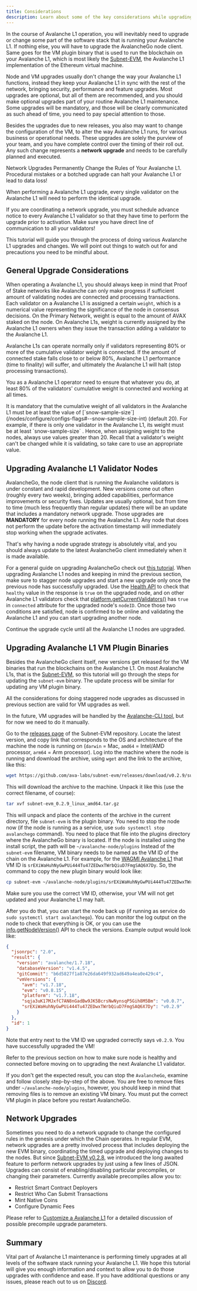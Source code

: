 ```yaml
---
title: Considerations
description: Learn about some of the key considerations while upgrading your Avalanche L1.
---
```


In the course of Avalanche L1 operation, you will inevitably need to upgrade or change some part of the software stack that is running your Avalanche L1. If nothing else, you will have to upgrade the AvalancheGo node client. Same goes for the VM plugin binary that is used to run the blockchain on your Avalanche L1, which is most likely the [Subnet-EVM](https://github.com/ava-labs/subnet-evm), the Avalanche L1 implementation of the Ethereum virtual machine.

Node and VM upgrades usually don't change the way your Avalanche L1 functions, instead they keep your Avalanche L1 in sync with the rest of the network, bringing security, performance and feature upgrades. Most upgrades are optional, but all of them are recommended, and you should make optional upgrades part of your routine Avalanche L1 maintenance. Some upgrades will be mandatory, and those will be clearly communicated as such ahead of time, you need to pay special attention to those.

Besides the upgrades due to new releases, you also may want to change the configuration of the VM, to alter the way Avalanche L1 runs, for various business or operational needs. These upgrades are solely the purview of your team, and you have complete control over the timing of their roll out. Any such change represents a **network upgrade** and needs to be carefully planned and executed.

<Callout type="warn">
Network Upgrades Permanently Change the Rules of Your Avalanche L1. Procedural mistakes or a botched upgrade can halt your Avalanche L1 or lead to data loss!

When performing a Avalanche L1 upgrade, every single validator on the Avalanche L1 will need to perform the identical upgrade.

If you are coordinating a network upgrade, you must schedule advance notice to every Avalanche L1 validator so that they have time to perform the upgrade prior to activation. Make sure you have direct line of communication to all your validators!
</Callout>

This tutorial will guide you through the process of doing various Avalanche L1 upgrades and changes. We will point out things to watch out for and precautions you need to be mindful about.

General Upgrade Considerations[​](#general-upgrade-considerations "Direct link to heading")
-------------------------------------------------------------------------------------------

When operating a Avalanche L1, you should always keep in mind that Proof of Stake networks like Avalanche can only make progress if sufficient amount of validating nodes are connected and processing transactions. Each validator on a Avalanche L1 is assigned a certain `weight`, which is a numerical value representing the significance of the node in consensus decisions. On the Primary Network, weight is equal to the amount of AVAX staked on the node. On Avalanche L1s, weight is currently assigned by the Avalanche L1 owners when they issue the transaction adding a validator to the Avalanche L1.

Avalanche L1s can operate normally only if validators representing 80% or more of the cumulative validator weight is connected. If the amount of connected stake falls close to or below 80%, Avalanche L1 performance (time to finality) will suffer, and ultimately the Avalanche L1 will halt (stop processing transactions).

You as a Avalanche L1 operator need to ensure that whatever you do, at least 80% of the validators' cumulative weight is connected and working at all times.

<Callout title="Note">
It is mandatory that the cumulative weight of all validators in the Avalanche L1 must be at least the value of [`snow-sample-size`](/nodes/configure/configs-flags#--snow-sample-size-int) (default 20). For example, if there is only one validator in the Avalanche L1, its weight must be at least `snow-sample-size` . Hence, when assigning weight to the nodes, always use values greater than 20. Recall that a validator's weight can't be changed while it is validating, so take care to use an appropriate value.
</Callout>

Upgrading Avalanche L1 Validator Nodes[​](#upgrading-avalanche-l1-validator-nodes "Direct link to heading")
-----------------------------------------------------------------------------------------------

AvalancheGo, the node client that is running the Avalanche validators is under constant and rapid development. New versions come out often (roughly every two weeks), bringing added capabilities, performance improvements or security fixes. Updates are usually optional, but from time to time (much less frequently than regular updates) there will be an update that includes a mandatory network upgrade. Those upgrades are **MANDATORY** for every node running the Avalanche L1. Any node that does not perform the update before the activation timestamp will immediately stop working when the upgrade activates.

That's why having a node upgrade strategy is absolutely vital, and you should always update to the latest AvalancheGo client immediately when it is made available.

For a general guide on upgrading AvalancheGo check out [this tutorial](/nodes/maintain/upgrade). When upgrading Avalanche L1 nodes and keeping in mind the previous section, make sure to stagger node upgrades and start a new upgrade only once the previous node has successfully upgraded. Use the [Health API](/api-reference/health-api#healthhealth) to check that `healthy` value in the response is `true` on the upgraded node, and on other Avalanche L1 validators check that [platform.getCurrentValidators()](/api-reference/p-chain/api#platformgetcurrentvalidators) has `true` in `connected` attribute for the upgraded node's `nodeID`. Once those two conditions are satisfied, node is confirmed to be online and validating the Avalanche L1 and you can start upgrading another node.

Continue the upgrade cycle until all the Avalanche L1 nodes are upgraded.

Upgrading Avalanche L1 VM Plugin Binaries[​](#upgrading-avalanche-l1-vm-plugin-binaries "Direct link to heading")
-----------------------------------------------------------------------------------------------------

Besides the AvalancheGo client itself, new versions get released for the VM binaries that run the blockchains on the Avalanche L1. On most Avalanche L1s, that is the [Subnet-EVM](https://github.com/ava-labs/subnet-evm), so this tutorial will go through the steps for updating the `subnet-evm` binary. The update process will be similar for updating any VM plugin binary.

All the considerations for doing staggered node upgrades as discussed in previous section are valid for VM upgrades as well.

In the future, VM upgrades will be handled by the [Avalanche-CLI tool](https://github.com/ava-labs/avalanche-cli), but for now we need to do it manually.

Go to the [releases page](https://github.com/ava-labs/subnet-evm/releases) of the Subnet-EVM repository. Locate the latest version, and copy link that corresponds to the OS and architecture of the machine the node is running on (`darwin` = Mac, `amd64` = Intel/AMD processor, `arm64` = Arm processor). Log into the machine where the node is running and download the archive, using `wget` and the link to the archive, like this:

```bash
wget https://github.com/ava-labs/subnet-evm/releases/download/v0.2.9/subnet-evm_0.2.9_linux_amd64.tar.gz
```

This will download the archive to the machine. Unpack it like this (use the correct filename, of course):

```bash
tar xvf subnet-evm_0.2.9_linux_amd64.tar.gz
```

This will unpack and place the contents of the archive in the current directory, file `subnet-evm` is the plugin binary. You need to stop the node now (if the node is running as a service, use `sudo systemctl stop avalanchego` command). You need to place that file into the plugins directory where the AvalancheGo binary is located. If the node is installed using the install script, the path will be `~/avalanche-node/plugins` Instead of the `subnet-evm` filename, VM binary needs to be named as the VM ID of the chain on the Avalanche L1. For example, for the [WAGMI Avalanche L1](https://subnets-test.avax.network/wagmi) that VM ID is `srEXiWaHuhNyGwPUi444Tu47ZEDwxTWrbQiuD7FmgSAQ6X7Dy`. So, the command to copy the new plugin binary would look like:

```bash
cp subnet-evm ~/avalanche-node/plugins/srEXiWaHuhNyGwPUi444Tu47ZEDwxTWrbQiuD7FmgSAQ6X7Dy
```

<Callout type="warn">
Make sure you use the correct VM ID, otherwise, your VM will not get updated and your Avalanche L1 may halt.
</Callout>

After you do that, you can start the node back up (if running as service do `sudo systemctl start avalanchego`). You can monitor the log output on the node to check that everything is OK, or you can use the [info.getNodeVersion()](/api-reference/info-api#infogetnodeversion) API to check the versions. Example output would look like:

```json
{
  "jsonrpc": "2.0",
  "result": {
    "version": "avalanche/1.7.18",
    "databaseVersion": "v1.4.5",
    "gitCommit": "b6d5827f1a87e26da649f932ad649a4ea0e429c4",
    "vmVersions": {
      "avm": "v1.7.18",
      "evm": "v0.8.15",
      "platform": "v1.7.18",
      "sqja3uK17MJxfC7AN8nGadBw9JK5BcrsNwNynsqP5Gih8M5Bm": "v0.0.7",
      "srEXiWaHuhNyGwPUi444Tu47ZEDwxTWrbQiuD7FmgSAQ6X7Dy": "v0.2.9"
    }
  },
  "id": 1
}
```

Note that entry next to the VM ID we upgraded correctly says `v0.2.9`. You have successfully upgraded the VM!

Refer to the previous section on how to make sure node is healthy and connected before moving on to upgrading the next Avalanche L1 validator.

If you don't get the expected result, you can stop the `AvalancheGo`, examine and follow closely step-by-step of the above. You are free to remove files under `~/avalanche-node/plugins`, however, you should keep in mind that removing files is to remove an existing VM binary. You must put the correct VM plugin in place before you restart AvalancheGo.

Network Upgrades[​](#network-upgrades "Direct link to heading")
---------------------------------------------------------------

Sometimes you need to do a network upgrade to change the configured rules in the genesis under which the Chain operates. In regular EVM, network upgrades are a pretty involved process that includes deploying the new EVM binary, coordinating the timed upgrade and deploying changes to the nodes. But since [Subnet-EVM v0.2.8](https://github.com/ava-labs/subnet-evm/releases/tag/v0.2.8), we introduced the long awaited feature to perform network upgrades by just using a few lines of JSON. Upgrades can consist of enabling/disabling particular precompiles, or changing their parameters. Currently available precompiles allow you to:

- Restrict Smart Contract Deployers
- Restrict Who Can Submit Transactions
- Mint Native Coins
- Configure Dynamic Fees

Please refer to [Customize a Avalanche L1](/avalanche-l1s/upgrade/customize-avalanche-l1#network-upgrades-enabledisable-precompiles) for a detailed discussion of possible precompile upgrade parameters.

Summary[​](#summary "Direct link to heading")
---------------------------------------------

Vital part of Avalanche L1 maintenance is performing timely upgrades at all levels of the software stack running your Avalanche L1. We hope this tutorial will give you enough information and context to allow you to do those upgrades with confidence and ease. If you have additional questions or any issues, please reach out to us on [Discord](https://chat.avalabs.org/).
